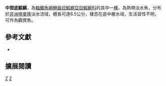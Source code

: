 {{Speciesbox 
| genus = Fundulopanchax
| species = intermittens
| status = DD
| status_system = IUCN3.1
| authority = [[Radda|Radda]], 1974
| synonyms = *''Aphyosemion mirabile intermittens, Radda, 1974''
*''Aphyosemion intermittens, Radda, 1974''
}}
'''中間底鰕鱂'''，為[[輻鰭魚綱|輻鰭魚綱]][[鯉齒目|鯉齒目]][[鰕鱂亞目|鰕鱂亞目]][[鰕鱂科|鰕鱂科]]的其中一[[種|種]]，為熱帶淡水魚，分布於[[非洲|非洲]][[喀麥隆|喀麥隆]]淡水流域，體長可達6.5公分，棲息在底中層水域，生活習性不明，可作為觀賞魚。

== 參考文獻 ==
*{{FishBase_species|genus=Fundulopanchax|species=intermittens|year=2014|month=7}}

== 擴展閱讀 ==
{{refbegin}}
{{wikispecies-inline|Fundulopanchax intermittens|中間底鰕鱂}}
{{refend}}
{{Taxonbar|from=Q8963103}}

[[Category:觀賞魚|Z]]
[[Category:底鰕鱂屬|Z]]